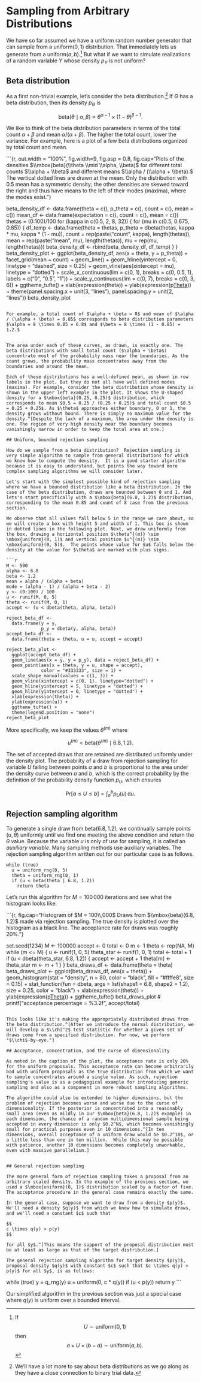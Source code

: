 # Sampling from Arbitrary Distributions

We have so far assumed we have a uniform random number generator that
can sample from a $\mbox{uniform}(0, 1)$ distribution. That
immediately lets us generate from a $\mbox{uniform}(a, b).$^[If $$ U
\sim \mbox{uniform}(0, 1) $$ then $$a + U \times (b - a) \sim
\mbox{uniform}(a, b).$$] But what if we want to simulate realizations
of a random variable $Y$ whose density $p_Y$ is not uniform?


## Beta distribution

As a first non-trivial example, let's consider the beta
distribution.^[We'll have a lot more to say about beta distributions
as we go along as they have a close connection to binary trial data.]
If $\Theta$ has a beta distribution, then its density $p_{\Theta}$ is

$$
\mbox{beta}(\theta \mid \alpha, \beta)
\ \propto \
\theta^{\alpha - 1} \times (1 - \theta)^{\beta - 1}.
$$

We like to think of the beta distribution parameters in terms of the
total count $\alpha + \beta$ and mean $\alpha / (\alpha + \beta)$. The
higher the total count, lower the variance. For example, here is a
plot of a few beta distributions organized by total count and mean.

```{r, out.width = "100%", fig.width=9, fig.asp = 0.8, fig.cap="Plots of the densities $\\mbox{beta}(\\theta \\mid \\alpha, \\beta)$ for different total counts $\\alpha + \\beta$ and different means $\\alpha / (\\alpha + \\beta).$ The vertical dotted lines are drawn at the mean. Only the distribution with 0.5 mean has a symmetric density; the other densities are skewed toward the right and thus have means to the left of their modes (maxima), where the modes exist."}

beta_density_df <-
  data.frame(theta = c(), p_theta = c(), count = c(), mean = c())
mean_df <- data.frame(expectation = c(), count = c(), mean = c())
thetas = (0:100)/100
for (kappa in c(0.5, 2, 8, 32)) {
  for (mu in c(0.5, 0.675, 0.85)) {
    df_temp <-
          data.frame(theta = thetas,
                     p_theta = dbeta(thetas, kappa * mu, kappa * (1 - mu)),
                     count = rep(paste("count ", kappa), length(thetas)),
		     mean = rep(paste("mean ", mu), length(thetas)),
		     mu = rep(mu, length(thetas)))
    beta_density_df <- rbind(beta_density_df, df_temp)
  }
}
beta_density_plot <-
  ggplot(beta_density_df, aes(x = theta, y = p_theta)) +
  facet_grid(mean ~ count) +
  geom_line() +
  geom_hline(yintercept = 0, linetype = "dashed", size = 0.25) +
  geom_vline(aes(xintercept = mu), linetype = "dotted") +
  scale_x_continuous(lim = c(0, 1), breaks = c(0, 0.5, 1),
                     labels = c("0", "0.5", "1")) +
  scale_y_continuous(lim = c(0, 7), breaks = c(0, 3, 6)) +
  ggtheme_tufte() +
  xlab(expression(theta)) +
  ylab(expression(p[Theta](theta))) +
  theme(panel.spacing.x = unit(3, "lines"),
        panel.spacing.y = unit(2, "lines"))
beta_density_plot
```

For example, a total count of $\alpha + \beta = 8$ and mean of $\alpha
/ (\alpha + \beta) = 0.85$ corresponds to beta distribution parameters
$\alpha = 8 \times 0.85 = 6.8$ and $\beta = 8 \times (1 - 0.85) = 1.2.$


The area under each of these curves, as drawn, is exactly one. The
beta distributions with small total count ($\alpha + \beta$)
concentrate most of the probability mass near the boundaries. As the
count grows, the probability mass concentrates away from the
boundaries and around the mean.

Each of these distributions has a well-defined mean, as shown in row
labels in the plot. But they do not all have well defined modes
(maxima). For example, consider the beta distribution whose density is
shown in the upper left example in the plot. It shows the U-shaped
density for a $\mbox{beta}(0.25, 0.25)$ distribution, which
corresponds to mean $0.5 = 0.25 / (0.25 + 0.25)$ and total count $0.5
= 0.25 + 0.25$. As $\theta$ approaches either boundary, 0 or 1, the
density grows without bound. There is simply no maximum value for the
density.^[Despite the lack of a maximum, the area under the density is
one. The region of very high density near the boundary becomes
vanishingly narrow in order to keep the total area at one.]

## Uniform, bounded rejection sampling

How do we sample from a beta distribution?  Rejection sampling is
very simple algorithm to sample from general distributions for which
we know how to compute the density.  It is a good starter algorithm
because it is easy to understand, but points the way toward more
complex sampling algorithms we will consider later.

Let's start with the simplest possible kind of rejection sampling
where we have a bounded distribution like a beta distribution. In the
case of the beta distribution, draws are bounded between 0 and 1. And
lets's start psecifically with a $\mbox{beta}(6.8, 1.2)$ distribution,
corresponding to the mean 0.85 and count of 8 case from the previous
section.

We observe that all values fall below 5 in the range we care about, so
we will create a box with height 5 and width of 1. This box is shown
in dotted lines in the following plot. Next, we draw uniformly from
the box, drawing a horizontal position $\theta^{(m)} \sim
\mbox{uniform}(0, 1)$ and vertical position $u^{(m)} \sim
\mbox{uniform}(0, 5)$.  The points whose value for $u$ falls below the
density at the value for $\theta$ are marked with plus signs.

```r
M <- 500
alpha <- 6.8
beta <- 1.2
mean = alpha / (alpha + beta)
mode = (alpha - 1) / (alpha + beta - 2)
y <- (0:100) / 100
u <- runif(M, 0, 5)
theta <- runif(M, 0, 1)
accept <- (u < dbeta(theta, alpha, beta))

reject_beta_df <-
  data.frame(y = y,
             p_y = dbeta(y, alpha, beta))
accept_beta_df <-
  data.frame(theta = theta, u = u, accept = accept)

reject_beta_plot <-
  ggplot(accept_beta_df) +
  geom_line(aes(x = y, y = p_y), data = reject_beta_df) +
  geom_point(aes(x = theta, y = u, shape = accept),
             color = "#333333", size = 1) +
  scale_shape_manual(values = c(1, 3)) +
  geom_vline(xintercept = c(0, 1), linetype="dotted") +
  geom_hline(yintercept = 5, linetype = "dotted") +
  geom_hline(yintercept = 0, linetype = "dotted") +
  xlab(expression(theta)) +
  ylab(expression(u)) +
  ggtheme_tufte() +
  theme(legend.position = "none")
reject_beta_plot
```

More specifically, we keep the values $\theta^{(m)}$ where

$$
u^{(m)} < \mbox{beta}(\theta^{(m)} \mid 6.8, 1.2).
$$

The set of accepted draws that are retained are distributed uniformly
under the density plot. The probability of a draw from rejection
sampling for variable $U$ falling between points $a$ and $b$ is
proportional to the area under the density curve between $a$ and $b$,
which is the correct probability by the definition of the probability
density function $p_U$, which ensures

$$
\mbox{Pr}[a \leq U \leq b] = \int_a^b p_U(u) \, \mathrm{d}u.
$$


## Rejection sampling algorithm

To generate a single draw from $\mbox{beta}(6.8, 1.2)$, we continually
sample points $(u, \theta)$ uniformly until we find one meeting the
above condition and return the $\theta$ value. Because the variable
$u$ is only of use for sampling, it is called an *auxiliary variable*.
Many sampling methods use auxiliary variables.  The rejection sampling
algorithm written out for our particular case is as follows.

```
while (true)
  u = uniform_rng(0, 5)
  theta = uniform_rng(0, 1)
  if (u < beta(theta | 6.8, 1.2))
    return theta
```

Let's run this algorithm for $M = 100\,000$ iterations and see what the
histogram looks like.

```{r, fig.cap="Histogram of $M = 100\\,000$ Draws from $\\mbox{beta}(6.8, 1.2)$ made via rejection sampling.  The true density is plotted over the histogram as a black line.  The acceptance rate for draws was roughly 20%."}

set.seed(1234)
M <- 100000
accept <- 0
total <- 0
m <- 1
theta <- rep(NA, M)
while (m <= M) {
  u <- runif(1, 0, 5)
  theta_star <- runif(1, 0, 1)
  total <- total + 1
  if (u < dbeta(theta_star, 6.8, 1.2)) {
    accept <- accept + 1
    theta[m] <- theta_star
    m <- m + 1
  }
}
beta_draws_df <- data.frame(theta = theta)
beta_draws_plot <-
  ggplot(beta_draws_df, aes(x = theta)) +
  geom_histogram(stat = "density", n = 80, color = "black", fill = "#ffffe8",
                 size = 0.15) +
  stat_function(fun = dbeta, args = list(shape1 = 6.8, shape2 = 1.2),
               size = 0.25, color = "black") +
  xlab(expression(theta)) +
  ylab(expression(p[Theta](theta))) +
  ggtheme_tufte()
beta_draws_plot
# printf("acceptance percentage = %3.2f\n", accept/total)
```

This looks like it's making the appropriately distributed draws from
the beta distribution.^[After we introduce the normal distribution, we
will develop a $\\chi^2$ test statistic for whether a given set of
draws come from a specified distribution. For now, we perform
"$\\chi$-by-eye."]

## Acceptance, concentration, and the curse of dimensionality

As noted in the caption of the plot, the acceptance rate is only 20%
for the uniform proposals. This acceptance rate can become arbitrarily
bad with uniform proposals as the true distribution from which we want
to sample concentrates around a single value. As such, rejection
sampling's value is as a pedagogical example for introducing generic
sampling and also as a component in more robust sampling algorithms.

The algorithm could also be extended to higher dimensions, but the
problem of rejection becomes worse and worse due to the curse of
dimensionality. If the posterior is concentrated into a reasonably
small area (even as mildly in our $\mbox{beta}(6.8, 1.2)$ example) in
each dimension, the chance of a random multidimensional sample being
accepted in every dimension is only $0.2^N$, which becomes vanishingly
small for practical purposes even in 10 dimensions.^[In ten
dimensions, overall acceptance of a uniform draw would be $0.2^10$, or
a little less than one in ten million.  While this may be possible
with patience, another 10 dimensions becomes completely unworkable,
even with massive parallelism.]


## General rejection sampling

The more general form of rejection sampling takes a proposal from an
arbitrary scaled density. In the example of the previous section, we
used a $\mbox{uniform}(0, 1)$ distribution scaled by a factor of five.
The acceptance procedure in the general case remains exactly the same.

In the general case, suppose we want to draw from a density $p(y)$.
We'll need a density $q(y)$ from which we know how to simulate draws,
and we'll need a constant $c$ such that

$$
c \times q(y) > p(y)
$$

for all $y$.^[This means the support of the proposal distribution must
be at least as large as that of the target distribution.]

The general rejection sampling algorithm for target density $p(y)$,
proposal density $q(y)$ with constant $c$ such that $c \times q(y) >
p(y)$ for all $y$, is as follows:

```
while (true)
  y = q_rng(y)
  u = uniform(0, c * q(y))
  if (u < p(y)) return y
```

Our simplified algorithm in the previous section was just a special
case where $q(y)$ is uniform over a bounded interval.